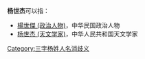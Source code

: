 '''杨世杰'''可以指：
* [[楊世傑_(政治人物)|楊世傑 (政治人物)]]，中华民国政治人物
* [[杨世杰_(天文学家)|杨世杰 (天文学家)]]，中华人民共和国天文学家

{{disambig}}

[[Category:三字杨姓人名消歧义|Category:三字杨姓人名消歧义]]